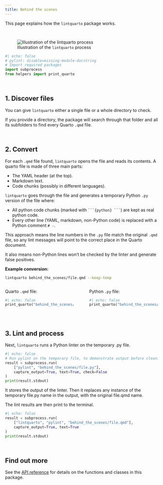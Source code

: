 ```yaml
---
title: Behind the scenes
---
```


This page explains how the `lintquarto` package works.

<br>

![Illustration of the `lintquarto` process](behind_the_scenes/illustration.png)

```python
#| echo: false
# pylint: disable=missing-module-docstring
# Import required packages
import subprocess
from helpers import print_quarto
```

<br>

## 1. Discover files

You can give `lintquarto` either a single file or a whole directory to check.

If you provide a directory, the package will search through that folder and all its subfolders to find every Quarto `.qmd` file.

<br>

## 2. Convert

For each `.qmd` file found, `lintquarto` opens the file and reads its contents. A quarto file is made of three main parts:

* The YAML header (at the top).
* Markdown text.
* Code chunks (possibly in different languages).

`lintquarto` goes through the file and generates a temporary Python `.py` version of the file where:

* All python code chunks (marked with ` ```{python} ``` `) are kept as real python code.
* Every other line (YAML, markdown, non-Python code) is replaced with a Python comment `# -`.

This approach means the line numbers in the `.py` file match the original `.qmd` file, so any lint messages will point to the correct place in the Quarto document.

It also means non-Python lines won't be checked by the linter and generate false positives.

**Example conversion:**

```.bash
lintquarto behind_the_scenes/file.qmd --keep-temp
```

::::: {.columns}
:::: {.column width="49%"}
Quarto `.qmd` file:

:::{.pale-grey}
```python
#| echo: false
print_quarto("behind_the_scenes/file.qmd")
```
:::
::::
:::: {.column width="2%"}
::::
:::: {.column width="49%"}
Python `.py` file:

:::{.pale-grey}
```python
#| echo: false
print_quarto("behind_the_scenes/file.py")
```

:::
::::
:::::

<br>

## 3. Lint and process

Next, `lintquarto` runs a Python linter on the temporary .py file.

<style>
.cell-output-stdout code {
  word-break: break-word !important;
  white-space: pre-wrap !important;
}
</style>
```python
#| echo: false
# Run pylint on the temporary file, to demonstrate output before cleaning
result = subprocess.run(
    ["pylint", "behind_the_scenes/file.py"],
    capture_output=True, text=True, check=False
)
print(result.stdout)
```

It stores the output of the linter. Then it replaces any instance of the temporary file.py name in the output, with the original file.qmd name.

The lint results are then print to the terminal.

```python
#| echo: false
result = subprocess.run(
    ["lintquarto", "pylint", "behind_the_scenes/file.qmd"],
    capture_output=True, text=True
)
print(result.stdout)
```

<br>

## Find out more

See the [API reference](api/index.qmd) for details on the functions and classes in this package.